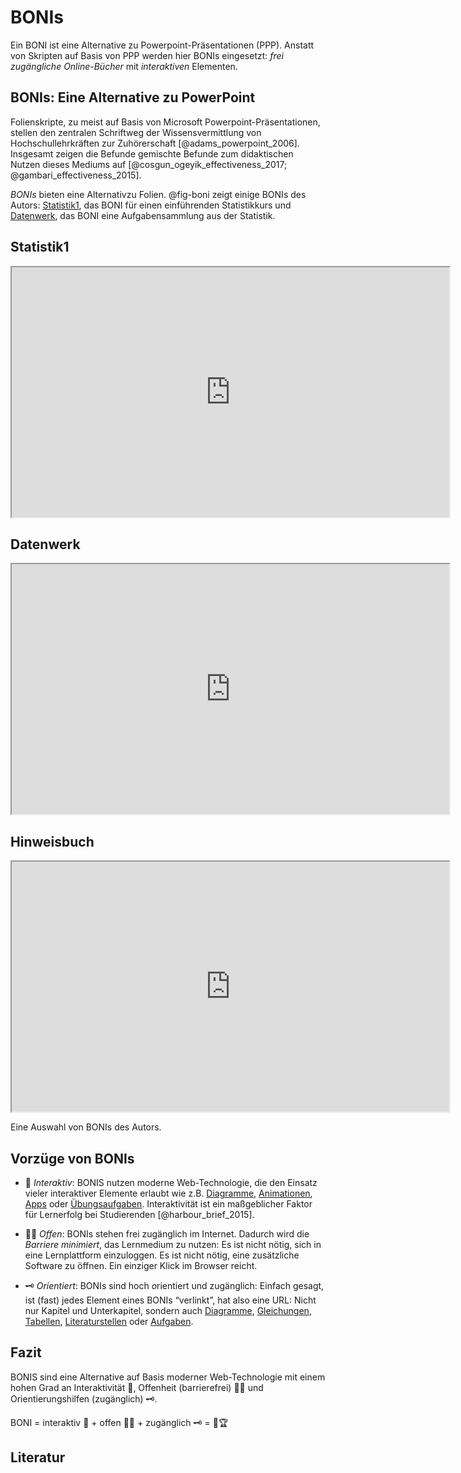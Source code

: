 # BONIs

:::callout-note
Ein BONI ist eine Alternative zu Powerpoint-Präsentationen (PPP). Anstatt von Skripten auf Basis von PPP werden hier BONIs eingesetzt: *frei zugängliche* *Online*-*Bücher* mit *interaktiven* Elementen.
:::



## BONIs: Eine Alternative zu PowerPoint

Folienskripte, zu meist auf Basis von Microsoft Powerpoint-Präsentationen, stellen den zentralen Schriftweg der Wissensvermittlung von Hochschullehrkräften zur Zuhörerschaft [@adams_powerpoint_2006]. Insgesamt zeigen die Befunde gemischte Befunde zum didaktischen Nutzen dieses Mediums auf [@cosgun_ogeyik_effectiveness_2017; @gambari_effectiveness_2015]. 

*BONIs* bieten eine Alternativzu Folien. @fig-boni zeigt einige BONIs des Autors: [Statistik1](https://statistik1.netlify.app/), das BONI für einen einführenden Statistikkurs und [Datenwerk](https://datenwerk.netlify.app/), das BONI eine Aufgabensammlung aus der Statistik.

<!-- ::: {#fig-boni layout-ncol=2} -->

<!-- ![Statistik1](img/statistik1.png) -->

<!-- ![Aufgabensammlung](img/datenwerk.png) -->
<!-- ::: -->


::: {#fig-boni}
::: {.panel-tabset layout-ncol=2}

## Statistik1
```{=html}
<iframe width="700" height="400" src="https://statistik1.netlify.app//" title="Ein Einführungskurs in die Statistik mit einem Schwerpunkt auf Prognosemodellierung"></iframe>
```

## Datenwerk

```{=html}
<iframe width="700" height="400" src="https://datenwerk.netlify.app/" title="DIY: Eine Aufgabensammlung für den Statistikunterricht"></iframe>
```


## Hinweisbuch

```{=html}
<iframe width="700" height="400" src="https://hinweisbuch.netlify.app//" title="DIY: Formale Hinweise zu Prüfungen und Unterricht bei Prof. Sauer"></iframe>
```


:::
Eine Auswahl von BONIs des Autors.
:::



## Vorzüge von BONIs

- 🔁 *Interaktiv*: BONIS nutzen moderne Web-Technologie, die den Einsatz vieler interaktiver Elemente erlaubt wie z.B. [Diagramme](https://statistik1.netlify.app/030-aufbereiten#fallstudie), [Animationen](https://statistik1.netlify.app/090-regression2#fig-temp-de), [Apps](https://start-bayes.netlify.app/0300-wskt#baumdiagramm-sucht-problem) oder [Übungsaufgaben](https://start-bayes.netlify.app/0600-post#zur-erinnerung-gitterwerte-in-r-berechnen). Interaktivität ist ein maßgeblicher Faktor für Lernerfolg bei Studierenden [@harbour_brief_2015].

- 🚫🚧 *Offen*: BONIs stehen frei zugänglich im Internet. Dadurch wird die *Barriere minimiert*, das Lernmedium zu nutzen: Es ist nicht nötig, sich in eine Lernplattform einzuloggen. Es ist nicht nötig, eine zusätzliche Software zu öffnen. Ein einziger Klick im Browser reicht.

- 🗝 *Orientiert*: BONIs sind hoch *o*rientiert und zugänglich: Einfach gesagt, ist (fast) jedes Element eines BONIs "verlinkt", hat also eine URL: Nicht nur Kapitel und Unterkapitel, sondern auch [Diagramme](https://statistik1.netlify.app/#fig-yoda), [Gleichungen](https://statistik1.netlify.app/080-regression1#eq-mod1), [Tabellen](https://statistik1.netlify.app/080-regression1#tbl-lm3), [Literaturstellen](https://statistik1.netlify.app/080-regression1#literatur) oder [Aufgaben](https://datenwerk.netlify.app/posts/nerd-gelockert/nerd-gelockert).


## Fazit

BONIS sind eine Alternative auf Basis moderner Web-Technologie mit einem hohen Grad an Interaktivität 🔁, Offenheit (barrierefrei) 🚫🚧  und Orientierungshilfen (zugänglich) 🗝️.


:::callout-important
BONI = interaktiv 🔁 $+$ offen 🚫🚧  $+$ zugänglich 🗝 $=$ 🎉🏆
:::



## Literatur









